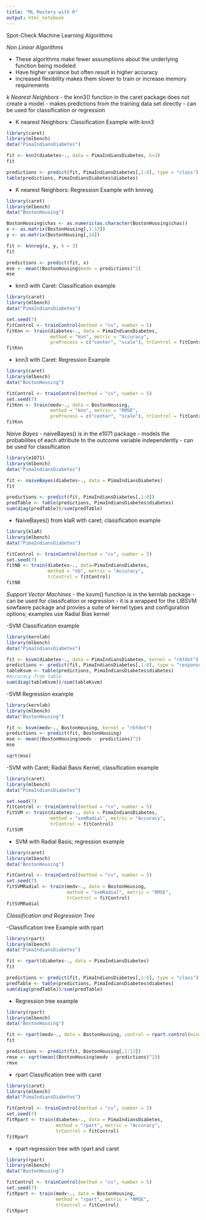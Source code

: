 ```yaml
---
title: "ML Mastery with R"
output: html_notebook
---
```


Spot-Check Machine Learning Algorithms

*Non Linear Algorithms*

- These algorithms make fewer assumptions about the underlying function being modeled
- Have higher variance but often result in higher accuracy
- increased flexibility makes them slower to train or increase memory requirements

*k Nearest Neighbors*
- the knn3() function in the caret package does not create a model
        - makes predictions from the training data set directly
        - can be used for classification or regression
        
- K nearest Neighbors: Classification Example with knn3
```r
library(caret)
library(mlbench)
data("PimaIndiansDiabetes")

fit <- knn3(diabetes~., data = PimaIndiansDiabetes, k=3)
fit
```
```r
predictions <- predict(fit, PimaIndiansDiabetes[,1:8], type = "class")
table(predictions, PimaIndiansDiabetes$diabetes)
```

- K nearest Neighbors: Regression Example with knnreg 

```r
library(caret)
library(mlbench)
data("BostonHousing")

BostonHousing$chas <- as.numeric(as.character(BostonHousing$chas))
x <- as.matrix(BostonHousing[,1:13])
y <- as.matrix(BostonHousing[,14])

fit <- knnreg(x, y, k = 3)
fit
```
```r
predictions <- predict(fit, x)
mse <- mean((BostonHousing$medv = predictions)^2)
mse

```

- knn3 with Caret: Classification example
```r
library(caret)
library(mlbench)
data("PimaIndiansDiabetes")

set.seed(7)
fitControl <- trainControl(method = "cv", number = 5)
fitKnn <- train(diabetes~., data = PimaIndiansDiabetes,
                method = "knn", metric = "Accuracy", 
                preProcess = c("center", "scale"), trControl = fitControl)
fitKnn
```


- knn3 with Caret: Regression Example
```r
library(caret)
library(mlbench)
data("BostonHousing")

fitControl <- trainControl(method = "cv", number = 5)
set.seed(7)
fitKnn <- train(medv~., data = BostonHousing,
                method = "knn", metric = "RMSE",
                preProcess = c("center", "scale"), trControl = fitControl)
fitKnn
```


*Naive Bayes*
- naiveBayes() is in the e1071 package 
- models the probabilites of each attribute to the outcome variable independently
        - can be used for classification
```r
library(e1071)
library(mlbench)
data("PimaIndiansDiabetes")

fit <- naiveBayes(diabetes~., data = PimaIndiansDiabetes)
fit
```
```r
predictions <- predict(fit, PimaIndiansDiabetes[,1:8])
predTable <- table(predictions, PimaIndiansDiabetes$diabetes)
sum(diag(predTable))/sum(predTable)
```





- NaiveBayes() from klaR with caret; classification example
```r
library(klaR)
library(mlbench)
data("PimaIndiansDiabetes")

fitControl <- trainControl(method = "cv", number = 5)
set.seed(7)
fitNB <- train(diabetes~., data=PimaIndiansDiabetes,
               method = "nb", metric = "Accuracy",
               trControl = fitControl)
fitNB
```


*Support Vector Machines*
- the ksvm() function is in the kernlab package
- can be used for classifcation or regression
- it is a wrapped for the LIBSVM sowfawre package and provies a suite of kernel types and configuration options; examples use Radial Bias kernel

-SVM Classification example
```r
library(kernlab)
library(mlbench)
data("PimaIndiansDiabetes")

fit <- ksvm(diabetes~., data = PimaIndiansDiabetes, kernel = "rbfdot")
predictions <- predict(fit, PimaIndiansDiabetes[,1:8], type = "response")
tableKsvm <- table(predictions, PimaIndiansDiabetes$diabetes)
#Accuracy from table
sum(diag(tableKsvm))/sum(tableKsvm)

```

-SVM Regression example
```r
library(kernlab)
library(mlbench)
data("BostonHousing")

fit <- ksvm(medv~., BostonHousing, kernel = "rbfdot")
predictions <- predict(fit, BostonHousing)
mse <- mean((BostonHousing$medv - predictions)^2)
mse
```
```r
sqrt(mse)
```


-SVM with Caret; Radial Basis Kernel, classification example

```r
library(caret)
library(mlbench)
data("PimaIndiansDiabetes")

set.seed(7)
fitControl <- trainControl(method = "cv", number = 5)
fitSVM <- train(diabetes~., data = PimaIndiansDiabetes,
                method = "svmRadial", metric = "Accuracy",
                trControl = fitControl)
fitSVM
```

- SVM with Radial Basis; regression example

```r
library(caret)
library(mlbench)
data("BostonHousing")

fitControl <- trainControl(method = "cv", number = 5)
set.seed(7)
fitSVMRadial <- train(medv~., data = BostonHousing,
                      method = "svmRadial", metric = "RMSE",
                      trControl = fitControl)
fitSVMRadial
```

*Classification and Regression Tree*

-Classification tree Example with rpart

```r
library(rpart)
library(mlbench)
data("PimaIndiansDiabetes")

fit <- rpart(diabetes~., data = PimaIndiansDiabetes)
fit
```
```r
predictions <- predict(fit, PimaIndiansDiabetes[,1:8], type = "class")
predTable <- table(predictions, PimaIndiansDiabetes$diabetes)
sum(diag(predTable))/sum(predTable)
```

- Regression tree example
```r
library(rpart)
library(mlbench)
data("BostonHousing")

fit <- rpart(medv~., data = BostonHousing, control = rpart.control(minsplit = 5))
fit
```
```r
predictions <- predict(fit, BostonHousing[,1:13])
rmse <- sqrt(mean((BostonHousing$medv - predictions)^2))
rmse
```

- rpart Classification tree with caret
```r
library(caret)
library(mlbench)
data("PimaIndiansDiabetes")

fitControl <- trainControl(method = "cv", number = 5)
set.seed(7)
fitRpart <- train(diabetes~., data = PimaIndiansDiabetes,
                  method = "rpart", metric = "Accuracy",
                  trControl = fitControl)
fitRpart
```

- rpart regression tree with rpart and caret
```r
library(rpart)
library(mlbench)
data("BostonHousing")

fitControl <- trainControl(method = "cv", number = 5)
set.seed(7)
fitRpart <- train(medv~., data = BostonHousing,
                  method = "rpart", metric = "RMSE",
                  trControl = fitControl)
fitRpart
```

